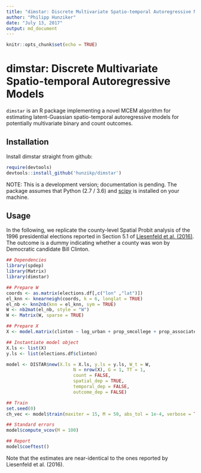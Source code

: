 ```yaml
---
title: "dimstar: Discrete Multivariate Spatio-temporal Autoregressive Models"
author: "Philipp Hunziker"
date: "July 13, 2017"
output: md_document
---
```


```r
knitr::opts_chunk$set(echo = TRUE)
```

# dimstar: Discrete Multivariate Spatio-temporal Autoregressive Models

`dimstar` is an R package implementing a novel MCEM algorithm for estimating latent-Guassian spatio-temporal autoregressive models for potentially multivariate binary and count outcomes.

## Installation

Install dimstar straight from github:

```r
require(devtools)
devtools::install_github('hunzikp/dimstar')
```

NOTE: This is a development version; documentation is pending. The package assumes that Python (2.7 / 3.6) and [scipy](https://www.scipy.org/) is installed on your machine. 

## Usage

In the following, we replicate the county-level Spatial Probit analysis of the 1996 presidential elections reported in Section 5.1 of [Liesenfeld et al. (2016)](https://ideas.repec.org/h/eme/aecozz/s0731-905320160000037009.html). The outcome is a dummy indicating whether a county was won by Democratic candidate Bill Clinton. 

```r
## Dependencies
library(spdep)
library(Matrix)
library(dimstar)

## Prepare W
coords <- as.matrix(elections.df[,c("lon" ,"lat")])
el_knn <- knearneigh(coords, k = 6, longlat = TRUE)
el_nb <- knn2nb(knn = el_knn, sym = TRUE)
W <- nb2mat(el_nb, style = "W")
W <- Matrix(W, sparse = TRUE)

## Prepare X
X <- model.matrix(clinton ~ log_urban + prop_smcollege + prop_associate + prop_college + prop_gradprof, data = elections.df)

## Instantiate model object 
X.ls <- list(X)
y.ls <- list(elections.df$clinton)

model <- DISTAR$new(X.ls = X.ls, y.ls = y.ls, W_t = W, 
                         N = nrow(X), G = 1, TT = 1,
                         count = FALSE, 
                         spatial_dep = TRUE, 
                         temporal_dep = FALSE, 
                         outcome_dep = FALSE)

## Train
set.seed(0)
ch_vec <- model$train(maxiter = 15, M = 50, abs_tol = 1e-4, verbose = TRUE)

## Standard errors
model$compute_vcov(M = 100)

## Report
model$coeftest()
```

Note that the estimates are near-identical to the ones reported by Liesenfeld et al. (2016).
